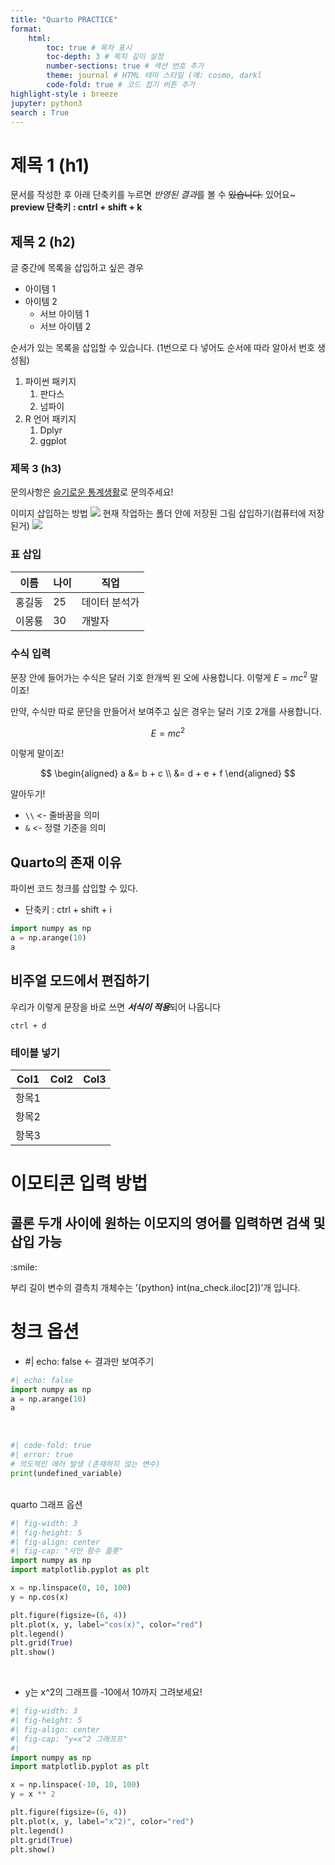 ```yaml
---
title: "Quarto PRACTICE"
format:
    html:
        toc: true # 목차 표시
        toc-depth: 3 # 목차 깊이 설정
        number-sections: true # 섹션 번호 추가
        theme: journal # HTML 테마 스타일 (예: cosmo, darkl
        code-fold: true # 코드 접기 버튼 추가
highlight-style : breeze
jupyter: python3
search : True
---
```


# 제목 1 (h1)

문서를 작성한 후 아래 단축키를 누르면 *반영된 결과*를 볼 수 ~~있습니다.~~ 있어요\~\
**preview 단축키 : cntrl + shift + k**

## 제목 2 (h2)

글 중간에 목록을 삽입하고 싶은 경우

-   아이템 1
-   아이템 2
    -   서브 아이템 1
    -   서브 아이템 2

순서가 있는 목록을 삽입할 수 있습니다. (1번으로 다 넣어도 순서에 따라 알아서 번호 생성됨)

1.  파이썬 패키지
    1.  판다스
    2.  넘파이
2.  R 언어 패키지
    1.  Dplyr
    2.  ggplot

### 제목 3 (h3)

문의사항은 [슬기로운 통계생활](http://statple.com)로 문의주세요!

이미지 삽입하는 방법 ![](https://lab.statisticsplaybook.com/wp-content/uploads/2025/02/lab-main2.png) 현재 작업하는 폴더 안에 저장된 그림 삽입하기(컴퓨터에 저장된거) ![](sltonglogo.webp)

### 표 삽입

| 이름   | 나이 | 직업          |
|--------|------|---------------|
| 홍길동 | 25   | 데이터 분석가 |
| 이몽룡 | 30   | 개발자        |

### 수식 입력

문장 안에 들어가는 수식은 달러 기호 한개씩 왼 오에 사용합니다. 이렇게 $E = mc^2$ 말이죠!

만약, 수식만 따로 문단을 만들어서 보여주고 싶은 경우는 달러 기호 2개를 사용합니다.

$$
E = mc^2
$$

이렇게 말이죠!

$$
\begin{aligned}
a &= b + c \\
&= d + e + f
\end{aligned}
$$

알아두기!

-   `\\` \<- 줄바꿈을 의미
-   `&` \<- 정렬 기준을 의미

## Quarto의 존재 이유

파이썬 코드 청크를 삽입할 수 있다.

-   단축키 : ctrl + shift + i

```python
import numpy as np
a = np.arange(10)
a

```

## 비주얼 모드에서 편집하기

우리가 이렇게 문장을 바로 쓰면 ***서식이 적용***되어 나옵니다

`ctrl + d`

### 테이블 넣기

| Col1  | Col2 | Col3 |
|-------|------|------|
| 항목1 |      |      |
| 항목2 |      |      |
| 항목3 |      |      |

# 이모티콘 입력 방법

콜론 두개 사이에 원하는 이모지의 영어를 입력하면 검색 및 삽입 가능
-
:smile:


부리 길이 변수의 결측치 개체수는 '{python} int(na_check.iloc[2])'개 입니다. 


# 청크 옵션  

* #| echo: false  <- 결과만 보여주기

```python
#| echo: false
import numpy as np
a = np.arange(10)
a
```

<br>

```python
#| code-fold: true
#| error: true
# 의도적인 에러 발생 (존재하지 않는 변수)
print(undefined_variable)
```

<br> 
quarto 그래프 옵션 

```python
#| fig-width: 3
#| fig-height: 5
#| fig-align: center
#| fig-cap: "사인 함수 플롯"
import numpy as np
import matplotlib.pyplot as plt

x = np.linspace(0, 10, 100)
y = np.cos(x)

plt.figure(figsize=(6, 4))
plt.plot(x, y, label="cos(x)", color="red")
plt.legend()
plt.grid(True)
plt.show()
```

<br>

- y는 x^2의 그래프를 -10에서 10까지 그려보세요!

```python
#| fig-width: 3
#| fig-height: 5
#| fig-align: center
#| fig-cap: "y=x^2 그래프프"
#| 
import numpy as np
import matplotlib.pyplot as plt

x = np.linspace(-10, 10, 100)
y = x ** 2

plt.figure(figsize=(6, 4))
plt.plot(x, y, label="x^2)", color="red")
plt.legend()
plt.grid(True)
plt.show()
```


